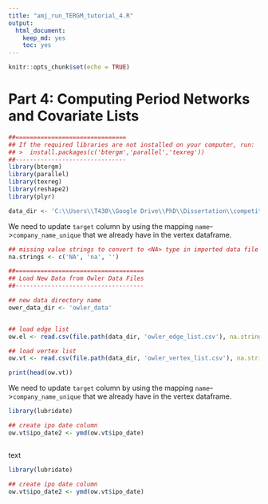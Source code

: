 ```yaml
---
title: "amj_run_TERGM_tutorial_4.R"
output: 
  html_document: 
    keep_md: yes
    toc: yes
---
```


```r
knitr::opts_chunk$set(echo = TRUE)
```

# Part 4: Computing Period Networks and Covariate Lists

```r
##===============================
## If the required libraries are not installed on your computer, run:
## >  install.packages(c('btergm','parallel','texreg'))
##-------------------------------
library(btergm)
library(parallel)
library(texreg)
library(reshape2)
library(plyr)

data_dir <- 'C:\\Users\\T430\\Google Drive\\PhD\\Dissertation\\competition networks\\compnet-awareness-tutorial\\data'
```


We need to update `target` column by using the mapping `name`-->`company_name_unique` that we already have in the vertex dataframe.

```r
## missing value strings to convert to <NA> type in imported data file
na.strings <- c('NA', 'na', '')

##====================================
## Load New Data from Owler Data Files
##------------------------------------

## new data directory name
ower_data_dir <- 'owler_data'


## load edge list 
ow.el <- read.csv(file.path(data_dir, 'owler_edge_list.csv'), na.strings = na.strings, stringsAsFactors = F)

## load vertex list 
ow.vt <- read.csv(file.path(data_dir, 'owler_vertex_list.csv'), na.strings = na.strings, stringsAsFactors = F)

print(head(ow.vt))

```


We need to update `target` column by using the mapping `name`-->`company_name_unique` that we already have in the vertex dataframe.

```r


library(lubridate)

## create ipo date column
ow.vt$ipo_date2 <- ymd(ow.vt$ipo_date)



```


text

```r


library(lubridate)

## create ipo date column
ow.vt$ipo_date2 <- ymd(ow.vt$ipo_date)


```
























